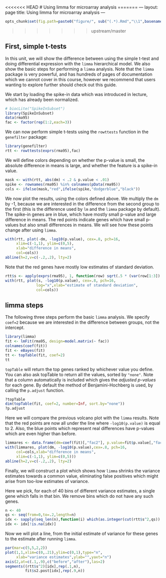<<<<<<< HEAD
# Using limma for microarray analysis
=======
---
layout: page
title: Using limma for microarray analysis
---

```r
opts_chunk$set(fig.path=paste0("figure/", sub("(.*).Rmd","\\1",basename(knitr:::knit_concord$get('infile'))), "-"))
```
>>>>>>> upstream/master

## First, simple t-tests

In this unit, we will show the difference between using the simple t-test and doing differential expression with the `limma` hierarchical model. We also show the basic steps for performing a `limma` analysis. Note that the `limma` package is very powerful, and has hundreds of pages of documentation which we cannot cover in this course, however we recommend that users wanting to explore further should check out this guide.

We start by loading the spike-in data which was introduced in lecture, which has already been normalized.

```r
# biocLite("SpikeInSubset")
library(SpikeInSubset)
data(rma95)
fac <- factor(rep(1:2,each=3))
```

We can now perform simple t-tests using the `rowttests` function in the `genefilter` package:

```r
library(genefilter)
rtt <- rowttests(exprs(rma95),fac)
```

We will define colors depending on whether the p-value is small, the absolute difference in means is large, and whether the feature is a spike-in value.

```r
mask <- with(rtt, abs(dm) < .2 & p.value < .01)
spike <- rownames(rma95) %in% colnames(pData(rma95))
cols <- ifelse(mask,"red",ifelse(spike,"dodgerblue","black"))
```

We now plot the results, using the colors defined above. We multiply the `dm` by -1, because we are interested in the difference from the second group to the first (this is the difference used by `lm` and the `limma` package by default). The spike-in genes are in blue, which have mostly small p-value and large difference in means. The red points indicate genes which have small p-values but also small differences in means. We will see how these points change after using `limma`.

```r
with(rtt, plot(-dm, -log10(p.value), cex=.8, pch=16,
     xlim=c(-1,1), ylim=c(0,5),
     xlab="difference in means",
     col=cols))
abline(h=2,v=c(-.2,.2), lty=2)
```

Note that the red genes have mostly low estimates of standard deviation.

```r
rtt$s <- apply(exprs(rma95), 1, function(row) sqrt(.5 * (var(row[1:3]) + var(row[4:6]))))
with(rtt, plot(s, -log10(p.value), cex=.8, pch=16,
              log="x",xlab="estimate of standard deviation",
              col=cols))
```

## limma steps

The following three steps perform the basic `limma` analysis. We specify `coef=2` because we are interested in the difference between groups, not the intercept.

```r
library(limma)
fit <- lmFit(rma95, design=model.matrix(~ fac))
colnames(coef(fit))
fit <- eBayes(fit)
tt <- topTable(fit, coef=2)
tt
```

`topTable` will return the top genes ranked by whichever value you define. You can also ask topTable to return all the values, sorted by `"none"`. Note that a column automatically is included which gives the *adjusted p-values* for each gene. By default the method of Benjamini-Hochberg is used, by calling the `p.adjust` function.

```r
?topTable
dim(topTable(fit, coef=2, number=Inf, sort.by="none"))
?p.adjust
```

Here we will compare the previous volcano plot with the `limma` results. Note that the red points are now all under the line where `-log10(p.value)` is equal to 2. Also, the blue points which represent real differences have p-values which are even higher than before.

```r
limmares <- data.frame(dm=coef(fit)[,"fac2"], p.value=fit$p.value[,"fac2"])
with(limmares, plot(dm, -log10(p.value),cex=.8, pch=16,
     col=cols,xlab="difference in means",
     xlim=c(-1,1), ylim=c(0,5)))
abline(h=2,v=c(-.2,.2), lty=2)
```

Finally, we will construct a plot which shows how `limma` shrinks the variance estimates towards a common value, eliminating false positives which might arise from too-low estimates of variance.

Here we pick, for each of 40 bins of different variance estimates, a single gene which falls in that bin. We remove bins which do not have any such genes.

```r
n <- 40
qs <- seq(from=0,to=.2,length=n)
idx <- sapply(seq_len(n),function(i) which(as.integer(cut(rtt$s^2,qs)) == i)[1])
idx <- idx[!is.na(idx)]
```

Now we will plot a line, from the initial estimate of variance for these genes to the estimate after running `limma`.

```r
par(mar=c(5,5,2,2))
plot(1,1,xlim=c(0,.21),ylim=c(0,1),type="n",
     xlab="variance estimates",ylab="",yaxt="n")
axis(2,at=c(.1,.9),c("before","after"),las=2)
segments((rtt$s^2)[idx],rep(.1,n),
         fit$s2.post[idx],rep(.9,n))
```




